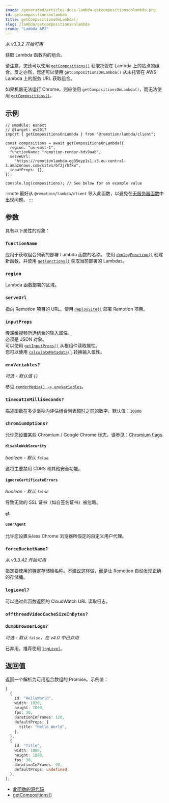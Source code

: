 ```yaml
---
image: /generated/articles-docs-lambda-getcompositionsonlambda.png
id: getcompositionsonlambda
title: getCompositionsOnLambda()
slug: /lambda/getcompositionsonlambda
crumb: "Lambda API"
---
```


_从 v3.3.2 开始可用_

获取 Lambda 函数内的组合。

请注意，您还可以使用 [`getCompositions()`](/docs/renderer/get-compositions) 获取托管在 Lambda 上的站点的组合。反之亦然，您还可以使用 `getCompositionsOnLambda()` 从未托管在 AWS Lambda 上的服务 URL 获取组合。

如果机器无法运行 Chrome，则应使用 `getCompositionsOnLambda()`，而无法使用 [`getCompositions()`](/docs/renderer/get-compositions)。

## 示例

```tsx twoslash
// @module: esnext
// @target: es2017
import { getCompositionsOnLambda } from "@remotion/lambda/client";

const compositions = await getCompositionsOnLambda({
  region: "us-east-1",
  functionName: "remotion-render-bds9aab",
  serveUrl:
    "https://remotionlambda-qg35eyp1s1.s3.eu-central-1.amazonaws.com/sites/bf2jrbfkw",
  inputProps: {},
});

console.log(compositions); // See below for an example value
```

:::note
最好从 `@remotion/lambda/client` 导入此函数，以避免在[无服务器函数](/docs/lambda/light-client)中出现问题。
:::

## 参数

具有以下属性的对象：

### `functionName`

应用于获取组合列表的部署 Lambda 函数的名称。
使用 [`deployFunction()`](/docs/lambda/deployfunction) 创建新函数，并使用 [`getFunctions()`](/docs/lambda/getfunctions) 获取当前部署的 Lambdas。

### `region`

Lambda 函数部署的区域。

### `serveUrl`

指向 Remotion 项目的 URL。使用 [`deploySite()`](/docs/lambda/deploysite) 部署 Remotion 项目。

### `inputProps`

[传递给视频所选组合的输入属性。](/docs/passing-props#passing-input-props-in-the-cli)  
必须是 JSON 对象。  
可以使用 [`getInputProps()`](/docs/get-input-props) 从根组件读取属性。  
您可以使用 [`calculateMetadata()`](/docs/calculate-metadata) 转换输入属性。

### `envVariables?`

_可选 - 默认值 `{}`_

参见 [`renderMedia() -> envVariables`](/docs/renderer/render-media#envvariables)。

### `timeoutInMilliseconds?`

描述函数在多少毫秒内评估组合列表[超时之前](/docs/timeout)的数字。默认值：`30000`

### `chromiumOptions?`

允许您设置某些 Chromium / Google Chrome 标志。请参见：[Chromium flags](/docs/chromium-flags).

#### `disableWebSecurity`

_boolean - 默认 `false`_

这将主要禁用 CORS 和其他安全功能。

#### `ignoreCertificateErrors`

_boolean - 默认 `false`_

导致无效的 SSL 证书（如自签名证书）被忽略。

#### `gl`

<Options id="gl"  />

#### `userAgent`<AvailableFrom v="3.3.83"/>

允许您设置头less Chrome 浏览器所假定的自定义用户代理。

### `forceBucketName?`

_从 v3.3.42 开始可用_

指定要使用的特定存储桶名称。[不建议这样做](/docs/lambda/multiple-buckets)，而是让 Remotion 自动发现正确的存储桶。

### `logLevel?`

<Options id="log"/>

可以通过此函数返回的 CloudWatch URL 读取日志。

### `offthreadVideoCacheSizeInBytes?`<AvailableFrom v="4.0.23"/>

<Options id="offthreadvideo-cache-size-in-bytes" />

### ~~`dumpBrowserLogs?`~~

_可选 - 默认 `false`，在 v4.0 中已弃用_

已弃用，推荐使用 [`logLevel`](#loglevel)。

## 返回值

返回一个解析为可用组合数组的 Promise。示例值：

```ts twoslash
[
  {
    id: "HelloWorld",
    width: 1920,
    height: 1080,
    fps: 30,
    durationInFrames: 120,
    defaultProps: {
      title: "Hello World",
    },
  },
  {
    id: "Title",
    width: 1080,
    height: 1080,
    fps: 30,
    durationInFrames: 90,
    defaultProps: undefined,
  },
];
```

- [此函数的源代码](https://github.com/remotion-dev/remotion/blob/main/packages/lambda/src/api/get-compositions-on-lambda.ts)
- [getCompositions()](/docs/renderer/get-compositions)
